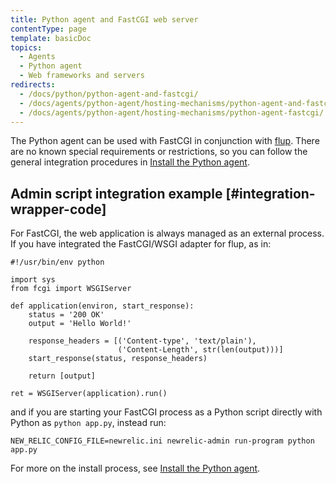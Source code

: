 ```yaml
---
title: Python agent and FastCGI web server
contentType: page
template: basicDoc
topics:
  - Agents
  - Python agent
  - Web frameworks and servers
redirects:
  - /docs/python/python-agent-and-fastcgi/
  - /docs/agents/python-agent/hosting-mechanisms/python-agent-and-fastcgi/
  - /docs/agents/python-agent/hosting-mechanisms/python-agent-fastcgi/
---
```


The Python agent can be used with FastCGI in conjunction with [flup](https://pypi.python.org/pypi/flup). There are no known special requirements or restrictions, so you can follow the general integration procedures in [Install the Python agent](/docs/agents/python-agent/installation-configuration/python-agent-installation).

## Admin script integration example [#integration-wrapper-code]

For FastCGI, the web application is always managed as an external process. If you have integrated the FastCGI/WSGI adapter for flup, as in:

```
#!/usr/bin/env python

import sys
from fcgi import WSGIServer

def application(environ, start_response):
    status = '200 OK'
    output = 'Hello World!'

    response_headers = [('Content-type', 'text/plain'),
                        ('Content-Length', str(len(output)))]
    start_response(status, response_headers)

    return [output]

ret = WSGIServer(application).run()
```

and if you are starting your FastCGI process as a Python script directly with Python as `python app.py`, instead run:

```
NEW_RELIC_CONFIG_FILE=newrelic.ini newrelic-admin run-program python app.py
```

For more on the install process, see [Install the Python agent](/docs/agents/python-agent/installation-configuration/python-agent-installation).
